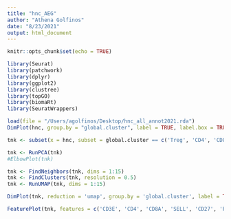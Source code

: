 ```yaml
---
title: "hnc_AEG"
author: "Athena Golfinos"
date: "8/23/2021"
output: html_document
---
```


```r
knitr::opts_chunk$set(echo = TRUE)
```
```r
library(Seurat)
library(patchwork)
library(dplyr)
library(ggplot2)
library(clustree)
library(topGO)
library(biomaRt)
library(SeuratWrappers)
```
```r
load(file = "/Users/agolfinos/Desktop/hnc_all_annot2021.rda")
DimPlot(hnc, group.by = "global.cluster", label = TRUE, label.box = TRUE)
```

```r
tnk <- subset(x = hnc, subset = global.cluster == c('Treg', 'CD4', 'CD8', 'NKs'))
```
```r
tnk <- RunPCA(tnk)
#ElbowPlot(tnk)
```
```r
tnk <- FindNeighbors(tnk, dims = 1:15)
tnk <- FindClusters(tnk, resolution = 0.5)
tnk <- RunUMAP(tnk, dims = 1:15)
```
```r
DimPlot(tnk, reduction = 'umap', group.by = 'global.cluster', label = TRUE, label.box = TRUE)

FeaturePlot(tnk, features = c('CD3E', 'CD4', 'CD8A', 'SELL', 'CD27', 'PRF1', 'GNLY', 'FOXP3', 'TOX', 'SLAMF6'))
```

